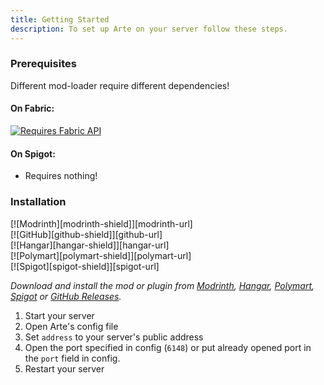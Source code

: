 ```yaml
---
title: Getting Started
description: To set up Arte on your server follow these steps.
---
```


### Prerequisites

Different mod-loader require different dependencies!
#### On Fabric:
[![Requires Fabric API][fabric-api-shield]][fabric-api-url]

#### On Spigot:
* Requires nothing!

### Installation
<div className="devins-badge">
    [![Modrinth][modrinth-shield]][modrinth-url]
</div>
<div className="devins-badge">
    [![GitHub][github-shield]][github-url]
</div>
<div className="devins-badge">
    [![Hangar][hangar-shield]][hangar-url]
</div>
<div className="devins-badge">
    [![Polymart][polymart-shield]][polymart-url]
</div>
<div className="devins-badge">
    [![Spigot][spigot-shield]][spigot-url]
</div>

_Download and install the mod or plugin from [Modrinth][modrinth-versions-url], [Hangar][hangar-versions-url], [Polymart][polymart-updates-url], [Spigot][spigot-updates-url] or [GitHub Releases][github-releases-url]._

1. Start your server
2. Open Arte's config file
3. Set `address` to your server's public address
4. Open the port specified in config (`6148`) or put already opened port in the `port` field in config.
5. Restart your server



[//]: # ( MARKDOWN LINKS & IMAGES )
[//]: # ( https://www.markdownguide.org/basic-syntax/#reference-style-links )
[fabric-api-shield]: https://raw.githubusercontent.com/intergrav/devins-badges/v3/assets/cozy/requires/fabric-api_64h.png
[fabric-api-url]: https://modrinth.com/mod/fabric-api

[modrinth-shield]: https://raw.githubusercontent.com/intergrav/devins-badges/v3/assets/cozy/available/modrinth_64h.png
[modrinth-url]: https://modrinth.com/mod/Arte
[github-shield]: https://raw.githubusercontent.com/intergrav/devins-badges/v3/assets/cozy/available/github_64h.png
[github-url]: https://github.com/ShardMC/Arte
[hangar-shield]: https://raw.githubusercontent.com/intergrav/devins-badges/v3/assets/cozy/available/hangar_64h.png
[hangar-url]: https://hangar.papermc.io/Arte/Arte
[polymart-shield]: https://raw.githubusercontent.com/intergrav/devins-badges/v3/assets/cozy/available/polymart_64h.png
[polymart-url]: https://polymart.org/resource/Arte.5242
[spigot-shield]: https://raw.githubusercontent.com/intergrav/devins-badges/v3/assets/cozy/supported/spigot_64h.png
[spigot-url]: https://www.spigotmc.org/resources/Arte.114150/

[modrinth-versions-url]: https://modrinth.com/mod/Arte/versions
[hangar-versions-url]: https://hangar.papermc.io/Arte/Arte/versions
[polymart-updates-url]: https://polymart.org/resource/Arte.5242/updates
[spigot-updates-url]: https://www.spigotmc.org/resources/Arte.114150/updates
[github-releases-url]: https://github.com/ShardMC/Arte/releases
